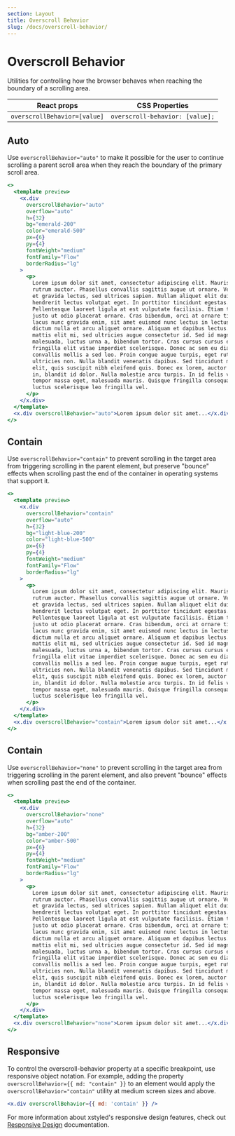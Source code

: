 ```yaml
---
section: Layout
title: Overscroll Behavior
slug: /docs/overscroll-behavior/
---
```


# Overscroll Behavior

Utilities for controlling how the browser behaves when reaching the boundary of a scrolling area.

| React props                  | CSS Properties                  |
| ---------------------------- | ------------------------------- |
| `overscrollBehavior=[value]` | `overscroll-behavior: [value];` |

## Auto

Use `overscrollBehavior="auto"` to make it possible for the user to continue scrolling a parent scroll area when they reach the boundary of the primary scroll area.

```jsx preview color=emerald
<>
  <template preview>
    <x.div
      overscrollBehavior="auto"
      overflow="auto"
      h={32}
      bg="emerald-200"
      color="emerald-500"
      px={6}
      py={4}
      fontWeight="medium"
      fontFamily="Flow"
      borderRadius="lg"
    >
      <p>
        Lorem ipsum dolor sit amet, consectetur adipiscing elit. Mauris eleifend
        rutrum auctor. Phasellus convallis sagittis augue ut ornare. Vestibulum
        et gravida lectus, sed ultrices sapien. Nullam aliquet elit dui, vitae
        hendrerit lectus volutpat eget. In porttitor tincidunt egestas.
        Pellentesque laoreet ligula at est vulputate facilisis. Etiam tristique
        justo ut odio placerat ornare. Cras bibendum, orci at ornare tincidunt,
        lacus nunc gravida enim, sit amet euismod nunc lectus in lectus. Ut
        dictum nulla et arcu aliquet ornare. Aliquam et dapibus lectus. Aenean
        mattis elit mi, sed ultricies augue consectetur id. Sed id magna
        malesuada, luctus urna a, bibendum tortor. Cras cursus cursus ex. Nulla
        fringilla elit vitae imperdiet scelerisque. Donec ac sem eu diam
        convallis mollis a sed leo. Proin congue augue turpis, eget rutrum dolor
        ultricies non. Nulla blandit venenatis dapibus. Sed tincidunt mollis
        elit, quis suscipit nibh eleifend quis. Donec ex lorem, auctor eu rutrum
        in, blandit id dolor. Nulla molestie arcu turpis. In id felis vulputate,
        tempor massa eget, malesuada mauris. Quisque fringilla consequat metus,
        luctus scelerisque leo fringilla vel.
      </p>
    </x.div>
  </template>
  <x.div overscrollBehavior="auto">Lorem ipsum dolor sit amet...</x.div>
</>
```

## Contain

Use `overscrollBehavior="contain"` to prevent scrolling in the target area from triggering scrolling in the parent element, but preserve "bounce" effects when scrolling past the end of the container in operating systems that support it.

```jsx preview color=light-blue
<>
  <template preview>
    <x.div
      overscrollBehavior="contain"
      overflow="auto"
      h={32}
      bg="light-blue-200"
      color="light-blue-500"
      px={6}
      py={4}
      fontWeight="medium"
      fontFamily="Flow"
      borderRadius="lg"
    >
      <p>
        Lorem ipsum dolor sit amet, consectetur adipiscing elit. Mauris eleifend
        rutrum auctor. Phasellus convallis sagittis augue ut ornare. Vestibulum
        et gravida lectus, sed ultrices sapien. Nullam aliquet elit dui, vitae
        hendrerit lectus volutpat eget. In porttitor tincidunt egestas.
        Pellentesque laoreet ligula at est vulputate facilisis. Etiam tristique
        justo ut odio placerat ornare. Cras bibendum, orci at ornare tincidunt,
        lacus nunc gravida enim, sit amet euismod nunc lectus in lectus. Ut
        dictum nulla et arcu aliquet ornare. Aliquam et dapibus lectus. Aenean
        mattis elit mi, sed ultricies augue consectetur id. Sed id magna
        malesuada, luctus urna a, bibendum tortor. Cras cursus cursus ex. Nulla
        fringilla elit vitae imperdiet scelerisque. Donec ac sem eu diam
        convallis mollis a sed leo. Proin congue augue turpis, eget rutrum dolor
        ultricies non. Nulla blandit venenatis dapibus. Sed tincidunt mollis
        elit, quis suscipit nibh eleifend quis. Donec ex lorem, auctor eu rutrum
        in, blandit id dolor. Nulla molestie arcu turpis. In id felis vulputate,
        tempor massa eget, malesuada mauris. Quisque fringilla consequat metus,
        luctus scelerisque leo fringilla vel.
      </p>
    </x.div>
  </template>
  <x.div overscrollBehavior="contain">Lorem ipsum dolor sit amet...</x.div>
</>
```

## Contain

Use `overscrollBehavior="none"` to prevent scrolling in the target area from triggering scrolling in the parent element, and also prevent "bounce" effects when scrolling past the end of the container.

```jsx preview color=amber
<>
  <template preview>
    <x.div
      overscrollBehavior="none"
      overflow="auto"
      h={32}
      bg="amber-200"
      color="amber-500"
      px={6}
      py={4}
      fontWeight="medium"
      fontFamily="Flow"
      borderRadius="lg"
    >
      <p>
        Lorem ipsum dolor sit amet, consectetur adipiscing elit. Mauris eleifend
        rutrum auctor. Phasellus convallis sagittis augue ut ornare. Vestibulum
        et gravida lectus, sed ultrices sapien. Nullam aliquet elit dui, vitae
        hendrerit lectus volutpat eget. In porttitor tincidunt egestas.
        Pellentesque laoreet ligula at est vulputate facilisis. Etiam tristique
        justo ut odio placerat ornare. Cras bibendum, orci at ornare tincidunt,
        lacus nunc gravida enim, sit amet euismod nunc lectus in lectus. Ut
        dictum nulla et arcu aliquet ornare. Aliquam et dapibus lectus. Aenean
        mattis elit mi, sed ultricies augue consectetur id. Sed id magna
        malesuada, luctus urna a, bibendum tortor. Cras cursus cursus ex. Nulla
        fringilla elit vitae imperdiet scelerisque. Donec ac sem eu diam
        convallis mollis a sed leo. Proin congue augue turpis, eget rutrum dolor
        ultricies non. Nulla blandit venenatis dapibus. Sed tincidunt mollis
        elit, quis suscipit nibh eleifend quis. Donec ex lorem, auctor eu rutrum
        in, blandit id dolor. Nulla molestie arcu turpis. In id felis vulputate,
        tempor massa eget, malesuada mauris. Quisque fringilla consequat metus,
        luctus scelerisque leo fringilla vel.
      </p>
    </x.div>
  </template>
  <x.div overscrollBehavior="none">Lorem ipsum dolor sit amet...</x.div>
</>
```

## Responsive

To control the overscroll-behavior property at a specific breakpoint, use responsive object notation. For example, adding the property `overscrollBehavior={{ md: "contain" }}` to an element would apply the `overscrollBehavior="contain"` utility at medium screen sizes and above.

```jsx
<x.div overscrollBehavior={{ md: 'contain' }} />
```

For more information about xstyled's responsive design features, check out [Responsive Design](@TODO-link) documentation.
